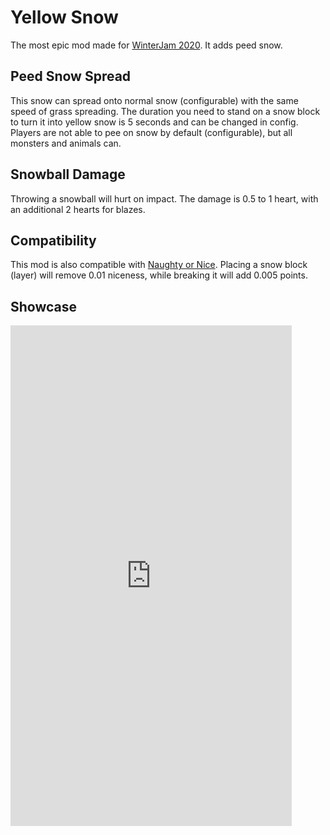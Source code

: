 # Yellow Snow


<ProjectBadges slug="yellow-snow" />

The most epic mod made for [WinterJam 2020](https://www.curseforge.com/minecraft/modpacks/mmds-winterjam-2020). It adds peed snow.

## Peed Snow Spread

This snow can spread onto normal snow (configurable) with the same speed of grass spreading. The duration you need to stand on a snow block to turn it into yellow snow is 5 seconds and can be changed in config. Players are not able to pee on snow by default (configurable), but all monsters and animals can.

## Snowball Damage

Throwing a snowball will hurt on impact. The damage is 0.5 to 1 heart, with an additional 2 hearts for blazes.

## Compatibility

This mod is also compatible with [Naughty or Nice](https://www.curseforge.com/minecraft/mc-mods/naughty-or-nice). Placing a snow block (layer) will remove 0.01 niceness, while breaking it will add 0.005 points.

## Showcase

<iframe
width="450"
height="801"
src="https://www.youtube.com/embed/dv5PyAPh-EQ"
frameborder="0"
allow="accelerometer; autoplay; clipboard-write; encrypted-media; gyroscope; picture-in-picture"
allowfullscreen></iframe>
